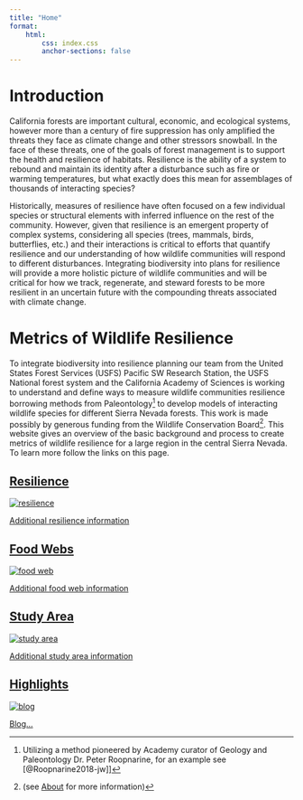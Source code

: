 ```yaml
---
title: "Home"
format: 
    html:
        css: index.css
        anchor-sections: false
---
```


# Introduction

California forests are important cultural, economic, and ecological systems, however more than a century of fire suppression has only amplified the threats they face as climate change and other stressors snowball. In the face of these threats, one of the goals of forest management is to support the health and resilience of habitats. Resilience is the ability of a system to rebound and maintain its identity after a disturbance such as fire or warming temperatures, but what exactly does this mean for assemblages of thousands of interacting species?

Historically, measures of resilience have often focused on a few individual species or structural elements with inferred influence on the rest of the community. However, given that resilience is an emergent property of complex systems, considering all species (trees, mammals, birds, butterflies, etc.) and their interactions is critical to efforts that quantify resilience and our understanding of how wildlife communities will respond to different disturbances. Integrating biodiversity into plans for resilience will provide a more holistic picture of wildlife communities and will be critical for how we track, regenerate, and steward forests to be more resilient in an uncertain future with the compounding threats associated with climate change.

# Metrics of Wildlife Resilience

To integrate biodiversity into resilience planning our team from the United States Forest Services (USFS) Pacific SW Research Station, the USFS National forest system and the California Academy of Sciences is working to understand and define ways to measure wildlife communities resilience borrowing methods from Paleontology[^1] to develop models of interacting wildlife species for different Sierra Nevada forests. This work is made possibly by generous funding from the Wildlife Conservation Board[^2]. This website gives an overview of the basic background and process to create metrics of wildlife resilience for a large region in the central Sierra Nevada. To learn more follow the links on this page.

[^1]: Utilizing a method pioneered by Academy curator of Geology and Paleontology Dr. Peter Roopnarine, for an example see [@Roopnarine2018-jw]\]

[^2]: (see [About](About.html) for more information)

```{=html}
<!-- Learn about [<span id="resilience">resilience</span>](resilience.qmd), [<span id="food-webs">food webs</span>](foodweb.qmd), and [<span id="study-area"> our study area </span>](study_area.qmd). 

Read our [<span id="blog">blog</span>](highlights.qmd) and the [<span id="resources">resources</span>](resources.qmd) we have created. -->
```
::: container
<a href="resilience.qmd" class="tile">

::: popout
<h2>Resilience</h2>

<img src="images/Roopnarine_Angielczyk_2016_Resilience_Image_transparent.png" alt="resilience"/>

::: overlay
::: text
Additional resilience information
:::
:::
:::

</a>

<a href="foodweb.qmd" class="tile">

::: popout
<h2>Food Webs</h2>

<img src="pdf/FoodWeb_TrophicLevels.svg" alt="food web"/>

::: overlay
::: text
Additional food web information
:::
:::
:::

</a>
:::

::: container
<a href="study_area.qmd" class="tile">

::: popout
<h2>Study Area</h2>

<img src="images/study_area_logo.png" alt="study area"/>

::: overlay
::: text
Additional study area information
:::
:::
:::

</a>

<a href="highlights.qmd" class="tile">

::: popout
<h2>Highlights</h2>

<img src="https://cdn-icons-png.flaticon.com/512/6114/6114045.png" alt="blog"/>

::: overlay
::: text
Blog...
:::
:::
:::

</a>
:::
